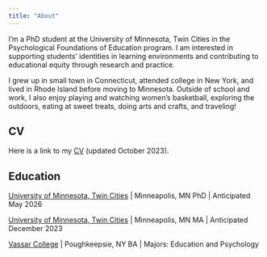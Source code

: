 ```yaml
---
title: "About"
---
```


I'm a PhD student at the University of Minnesota, Twin Cities in the Psychological Foundations of Education program. I am interested in supporting students' identities in learning environments and contributing to educational equity through research and practice.


I grew up in small town in Connecticut, attended college in New York, and lived in Rhode Island before moving to Minnesota. Outside of school and work, I also enjoy playing and watching women's basketball, exploring the outdoors, eating at sweet treats, doing arts and crafts, and traveling!


## CV

Here is a link to my [CV](https://docs.google.com/document/d/1m7oucoIJNSa5n4FRMhyPNskBbyWeS6zg/edit) (updated October 2023).

## Education

[University of Minnesota, Twin Cities](https://twin-cities.umn.edu//) | Minneapolis, MN
PhD | Anticipated May 2026

[University of Minnesota, Twin Cities](https://twin-cities.umn.edu//) | Minneapolis, MN
MA | Anticipated December 2023

[Vassar College](https://www.vassar.edu) | Poughkeepsie, NY
BA | Majors: Education and Psychology